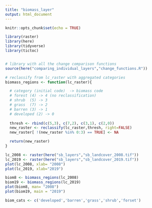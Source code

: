 ```yaml
---
title: "biomass_layer"
output: html_document
---
```


```r
knitr::opts_chunk$set(echo = TRUE)

library(raster)
library(here)
library(tidyverse)
library(tictoc)


# library with all the change comparison functions
source(here("comparing_individual_layers","change_functions.R"))
```


```r
# reclassify from lc_raster with aggregated categories
biomass_regions <- function(lc_raster){

  # category (initial code)  -> biomass code
  # forest (4) -> 4 (no reclassification)
  # shrub  (5) -> 3 
  # grass  (7) -> 2
  # barren (3) -> 1
  # developed (2) -> 0
  
  thresh <- rbind(c(5,3), c(7,2), c(3,1), c(2,0))
  new_raster <- reclassify(lc_raster,thresh, right=FALSE)
  new_raster[ !(new_raster %in% 0:3) == TRUE] <- NA 

  return(new_raster)
}
```

```r
lc_2008 <- raster(here("sb_layers","sb_landcover_2008.tif"))
lc_2019 <- raster(here("sb_layers","sb_landcover_2019.tif"))
plot(lc_2008, xlab= "2008")
plot(lc_2019, xlab="2019")

```

```r
biom8 <- biomass_regions(lc_2008)
biom19 <- biomass_regions(lc_2019)
plot(biom8, man= "2008")
plot(biom19, main = "2019")

biom_cats <- c('developed','barren','grass','shrub','forset')


```


